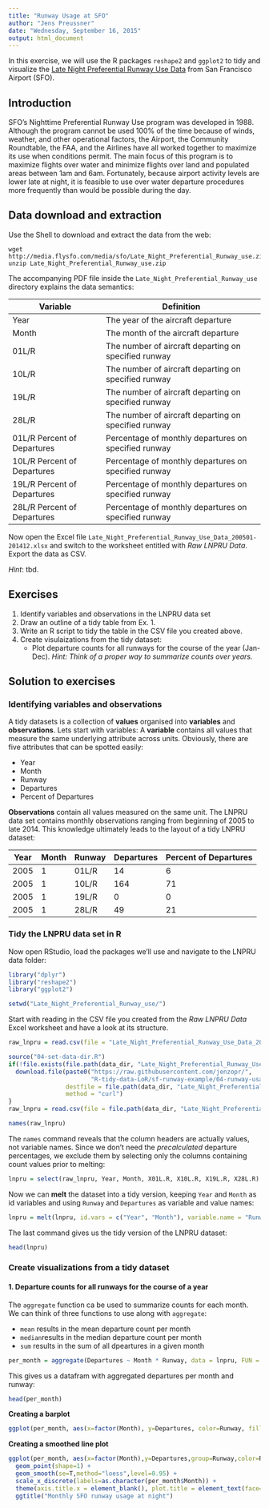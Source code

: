 ```yaml
---
title: "Runway Usage at SFO"
author: "Jens Preussner"
date: "Wednesday, September 16, 2015"
output: html_document
---
```


In this exercise, we will use the R packages `reshape2` and `ggplot2` to tidy and visualize the [Late Night Preferential Runway Use Data](http://www.flysfo.com/media/noise-abatement-data) from San Francisco Airport (SFO).

## Introduction

SFO’s Nighttime Preferential Runway Use program was developed in 1988. Although the program cannot be used 100% of the time because of winds, weather, and other operational factors, the Airport, the Community Roundtable, the FAA, and the Airlines have all worked together to maximize its use when conditions permit. The main focus of this program is to maximize flights over water and minimize flights over land and populated areas between 1am and 6am. Fortunately, because airport activity levels are lower late at night, it is feasible to use over water departure procedures more frequently than would be possible during the day.

## Data download and extraction

Use the Shell to download and extract the data from the web:

```shell
wget http://media.flysfo.com/media/sfo/Late_Night_Preferential_Runway_use.zip
unzip Late_Night_Preferential_Runway_use.zip
```

The accompanying PDF file inside the `Late_Night_Preferential_Runway_use` directory explains the data semantics:

Variable                      Definition
--------                      ----------
Year                          The year of the aircraft departure
Month                         The month of the aircraft departure
01L/R                         The number of aircraft departing on specified runway
10L/R                         The number of aircraft departing on specified runway
19L/R                         The number of aircraft departing on specified runway
28L/R                         The number of aircraft departing on specified runway
01L/R Percent of Departures   Percentage of monthly departures on specified runway
10L/R Percent of Departures   Percentage of monthly departures on specified runway
19L/R Percent of Departures   Percentage of monthly departures on specified runway
28L/R Percent of Departures   Percentage of monthly departures on specified runway

Now open the Excel file `Late_Night_Preferential_Runway_Use_Data_200501-201412.xlsx` and switch to the worksheet entitled with *Raw LNPRU Data*. Export the data as CSV.

*Hint*: tbd.

## Exercises

1. Identify variables and observations in the LNPRU data set
2. Draw an outline of a tidy table from Ex. 1.
3. Write an R script to tidy the table in the CSV file you created above.
4. Create visulaizations from the tidy dataset:
    + Plot departure counts for all runways for the course of the year (Jan-Dec). *Hint: Think of a proper way to summarize counts over years.*


## Solution to exercises

### Identifying variables and observations

A tidy datasets is a collection of **values** organised into **variables** and **observations**. Lets start with variables: A **variable** contains all values that measure the same underlying attribute across units. Obviously, there are five attributes that can be spotted easily:

* Year
* Month
* Runway
* Departures
* Percent of Departures

**Observations** contain all values measured on the same unit. The LNPRU data set contains monthly observations ranging from beginning of 2005 to late 2014. This knowledge ultimately leads to the layout of a tidy LNPRU dataset: 

Year   Month   Runway   Departures   Percent of Departures
----   -----   ------   ----------   ---------------------
2005   1       01L/R    14           6
2005   1       10L/R    164          71
2005   1       19L/R    0            0
2005   1       28L/R    49           21

### Tidy the LNPRU data set in R

Now open RStudio, load the packages we'll use and navigate to the LNPRU data folder:

```r
library("dplyr")
library("reshape2")
library("ggplot2")
```

```r
setwd("Late_Night_Preferential_Runway_use/")
```

Start with reading in the CSV file you created from the *Raw LNPRU Data* Excel worksheet and have a look at its structure.

```r
raw_lnpru = read.csv(file = "Late_Night_Preferential_Runway_Use_Data_200501-201412.csv",header = T, sep = ";" )
```

```r
source("04-set-data-dir.R")
if(!file.exists(file.path(data_dir, "Late_Night_Preferential_Runway_Use_Data_200501-201412.csv"))) {
  download.file(paste0("https://raw.githubusercontent.com/jenzopr/",
                       "R-tidy-data-LoR/sf-runway-example/04-runway-usage_files/Late_Night_Preferential_Runway_Use_Data_200501-201412.csv"), 
                destfile = file.path(data_dir, "Late_Night_Preferential_Runway_Use_Data_200501-201412.csv"),
                method = "curl")
}
raw_lnpru = read.csv(file = file.path(data_dir, "Late_Night_Preferential_Runway_Use_Data_200501-201412.csv"),header = T, sep = ";" )
```

```r
names(raw_lnpru)
```

The `names` command reveals that the column headers are actually values, not variable names. Since we don't need the *precalculated* departure percentages, we exclude them by selecting only the columns containing count values prior to melting:

```r
lnpru = select(raw_lnpru, Year, Month, X01L.R, X10L.R, X19L.R, X28L.R)
```

Now we can **melt** the dataset into a tidy version, keeping `Year` and `Month` as id variables and using `Runway` and `Departures` as variable and value names:

```r
lnpru = melt(lnpru, id.vars = c("Year", "Month"), variable.name = "Runway", value.name = "Departures")
```

The last command gives us the tidy version of the LNPRU dataset:

```r
head(lnpru)
```

### Create visualizations from a tidy dataset

#### 1. Departure counts for all runways for the course of a year

The `aggregate` function ca be used to summarize counts for each month. We can think of three functions to use along with `aggregate`:

* `mean` results in the mean departure count per month
* `median`results in the median departure count per month
* `sum` results in the sum of all dpeartures in a given month

```r
per_month = aggregate(Departures ~ Month * Runway, data = lnpru, FUN = median)
```

This gives us a datafram with aggregated departures per month and runway:

```r
head(per_month)
```

**Creating a barplot**

```r
ggplot(per_month, aes(x=factor(Month), y=Departures, color=Runway, fill=Runway)) + geom_bar(stat="identity",position="dodge")
```

**Creating a smoothed line plot**

```r
ggplot(per_month, aes(x=factor(Month),y=Departures,group=Runway,color=Runway)) +
  geom_point(shape=1) +
  geom_smooth(se=T,method="loess",level=0.95) +
  scale_x_discrete(labels=as.character(per_month$Month)) +
  theme(axis.title.x = element_blank(), plot.title = element_text(face="bold")) +
  ggtitle("Monthly SFO runway usage at night")
```